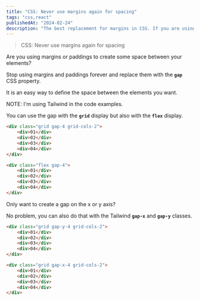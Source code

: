 ```yaml
---
title: "CSS: Never use margins again for spacing"
tags: "css,react"
publishedAt: "2024-02-24"
description: "The best replacement for margins in CSS. If you are using margins for spacing, you are doing it wrong."
---
```

> CSS: Never use margins again for spacing

Are you using margins or paddings to create some space between your elements?

Stop using margins and paddings forever and replace them with the **`gap`** CSS property.

It is an easy way to define the space between the elements you want.

NOTE: I'm using Tailwind in the code examples.

You can use the gap with the **`grid`** display but also with the **`flex`** display.

```html
<div class="grid gap-4 grid-cols-2">
    <div>01</div>
    <div>02</div>
    <div>03</div>
    <div>04</div>
</div>
```

```html
<div class="flex gap-4">
    <div>01</div>
    <div>02</div>
    <div>03</div>
    <div>04</div>
</div>
```

Only want to create a gap on the x or y axis?

No problem, you can also do that with the Tailwind **`gap-x`** and **`gap-y`** classes.

```html
<div class="grid gap-y-4 grid-cols-2">
    <div>01</div>
    <div>02</div>
    <div>03</div>
    <div>04</div>
</div>
```

```html
<div class="grid gap-x-4 grid-cols-2">
    <div>01</div>
    <div>02</div>
    <div>03</div>
    <div>04</div>
</div>
```